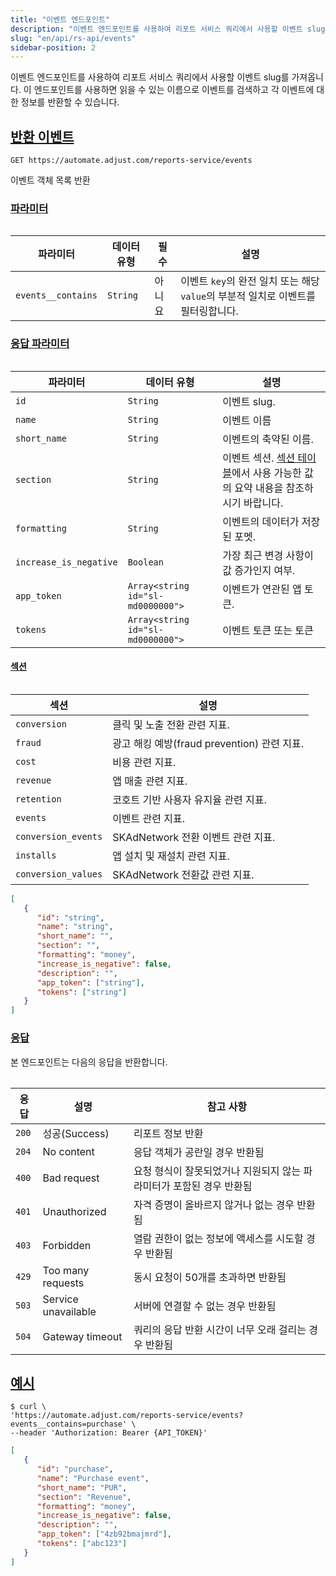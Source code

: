 ```yaml
---
title: "이벤트 엔드포인트"
description: "이벤트 엔드포인트를 사용하여 리포트 서비스 쿼리에서 사용할 이벤트 slug를 가져옵니다.  "
slug: "en/api/rs-api/events"
sidebar-position: 2
---
```

이벤트 엔드포인트를 사용하여 리포트 서비스 쿼리에서 사용할 이벤트 slug를 가져옵니다.  이 엔드포인트를 사용하면 읽을 수 있는 이름으로 이벤트를 검색하고 각 이벤트에 대한 정보를 반환할 수 있습니다.

[반환 이벤트](return-events)
-----------------------

<codeblock title="엔드포인트" highlight="/reports-service/events"> 

```http
GET https://automate.adjust.com/reports-service/events
```

</CodeBlock> 

이벤트 객체 목록 반환

### [파라미터](parameters)

<table> 

|        파라미터        |  데이터 유형  | 필수  |                          설명                          |
|--------------------|----------|-----|------------------------------------------------------|
| `events__contains` | `String` | 아니요 | 이벤트 `key`의 완전 일치 또는 해당 `value`의 부분적 일치로 이벤트를 필터링합니다. |

</Table> 

### [응답 파라미터](response-parameters)

<table> 

|          파라미터          |              데이터 유형               |                                  설명                                  |
|------------------------|-----------------------------------|----------------------------------------------------------------------|
| `id`                   | `String`                          | 이벤트 slug.                                                            |
| `name`                 | `String`                          | 이벤트 이름                                                               |
| `short_name`           | `String`                          | 이벤트의 축약된 이름.                                                         |
| `section`              | `String`                          | 이벤트 섹션. [섹션 테이블](#rs-events-sections)에서 사용 가능한 값의 요약 내용을 참조하시기 바랍니다. |
| `formatting`           | `String`                          | 이벤트의 데이터가 저장된 포멧.                                                    |
| `increase_is_negative` | `Boolean`                         | 가장 최근 변경 사항이 값 증가인지 여부.                                              |
| `app_token`            | `Array<string id="sl-md0000000">` | 이벤트가 연관된 앱 토큰.                                                       |
| `tokens`               | `Array<string id="sl-md0000000">` | 이벤트 토큰 또는 토큰                                                         |

</Table> 

#### [섹션](sections)

<table> 

|         섹션          |                  설명                   |
|---------------------|---------------------------------------|
| `conversion`        | 클릭 및 노출 전환 관련 지표.                     |
| `fraud`             | 광고 해킹 예방\(fraud prevention\) 관련 지표. |
| `cost`              | 비용 관련 지표.                             |
| `revenue`           | 앱 매출 관련 지표.                           |
| `retention`         | 코호트 기반 사용자 유지율 관련 지표.                 |
| `events`            | 이벤트 관련 지표.                            |
| `conversion_events` | SKAdNetwork 전환 이벤트 관련 지표.             |
| `installs`          | 앱 설치 및 재설치 관련 지표.                     |
| `conversion_values` | SKAdNetwork 전환값 관련 지표.                |

</Table> <codeblock title="응답 형식"> 

```json
[
   {
      "id": "string",
      "name": "string",
      "short_name": "",
      "section": "",
      "formatting": "money",
      "increase_is_negative": false,
      "description": "",
      "app_token": ["string"],
      "tokens": ["string"]
   }
]
```

</CodeBlock> 

### [응답](responses)

본 엔드포인트는 다음의 응답을 반환합니다. 
<table> 

|  응답   |         설명          |                 참고 사항                  |
|-------|---------------------|----------------------------------------|
| `200` | 성공\(Success\)     | 리포트 정보 반환                              |
| `204` | No content          | 응답 객체가 공란일 경우 반환됨                      |
| `400` | Bad request         | 요청 형식이 잘못되었거나 지원되지 않는 파라미터가 포함된 경우 반환됨 |
| `401` | Unauthorized        | 자격 증명이 올바르지 않거나 없는 경우 반환됨              |
| `403` | Forbidden           | 열람 권한이 없는 정보에 액세스를 시도할 경우 반환됨          |
| `429` | Too many requests   | 동시 요청이 50개를 초과하면 반환됨                   |
| `503` | Service unavailable | 서버에 연결할 수 없는 경우 반환됨                    |
| `504` | Gateway timeout     | 쿼리의 응답 반환 시간이 너무 오래 걸리는 경우 반환됨         |

</Table> 

[예시](example)
-------------

<codeblock title="cURL" highlight="events__contains=purchase"> 

```console
$ curl \
'https://automate.adjust.com/reports-service/events?events__contains=purchase' \
--header 'Authorization: Bearer {API_TOKEN}'

```

</CodeBlock> <codeblock title="성공적인 응답"> 

```json
[
   {
      "id": "purchase",
      "name": "Purchase event",
      "short_name": "PUR",
      "section": "Revenue",
      "formatting": "money",
      "increase_is_negative": false,
      "description": "",
      "app_token": ["4zb92bmajmrd"],
      "tokens": ["abc123"]
   }
]
```

</CodeBlock>

